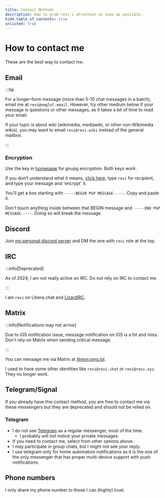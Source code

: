```yaml
---
title: Contact Methods
description: How to grab revi's attention as soon as possible.
hide_table_of_contents: true
unlisted: true
---
```



# How to contact me

These are the best way to contact me.

## Email

:::tip

<Tabs lazy>
<TabItem value="general" label="general" default>

For a longer-form message (more than 5-10 chat messages in a batch), email me at `revi@omglol.email`. However, try other medium below if your message is questions or other messages, as it takes a bit of time to read your email.

</TabItem>
<TabItem value="wiki" label="wiki">

If your topic is about wiki (wikimedia, mediawiki, or other non-Wikimedia wikis), you may want to email `revi@revi.wiki` instead of the general mailbox.

</TabItem>
</Tabs>

:::

### Encryption

Use the key in [homepage](./) for gnupg encryption. Both keys work.

If you don't understand what it means, [click here](https://keybase.io/encrypt), type `revi` for recipient, and type your message and 'encrypt' it.

You'll get a box starting with `-----BEGIN PGP MESSAGE-----`. Copy and paste it.

Don't touch anything inside between that BEGIN message and `-----END PGP MESSAGE-----`. Doing so will break the message.

## Discord

Join [my personal discord server](https://revi.xyz/discord) and DM the one with `revi` role at the top.

## IRC

:::info[Deprecated]

As of 2024, I am not really active on IRC. Do not rely on IRC to contact me.

:::

I am `revi` on Libera.chat and [LizardIRC](https://lizardirc.org).

## Matrix

:::info[Notifications may not arrive]

Due to iOS notification issue, message notification on iOS is a hit and miss. Don't rely on Matrix when sending critical message.

:::

You can message me via Matrix at [@revi:omg.lol](https://matrix.to/#/@revi:omg.lol).

I used to have some other identities like `revi@revi.chat` or `revi@revi.xyz`. They no longer work.

## Telegram/Signal

If you already have this contact method, you are free to contact me via these messengers but they are deprecated and should not be relied on.

### Telegram

- I do not use [Telegram](https://telegram.org) as a regular messenger, most of the time.
  - I probably will not notice your private messages.
- If you need to contact me, select from other options above.
- I may participate in group chats, but I might not see your reply.
- I use telegram only for home automation notifications as it is the one of the only messenger that has proper multi-device support with push notifications.

## Phone numbers

I only share my phone number to those I can (highly) trust.
